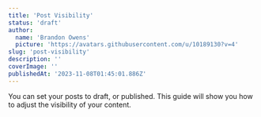 ```yaml
---
title: 'Post Visibility'
status: 'draft'
author:
  name: 'Brandon Owens'
  picture: 'https://avatars.githubusercontent.com/u/10189130?v=4'
slug: 'post-visibility'
description: ''
coverImage: ''
publishedAt: '2023-11-08T01:45:01.886Z'
---
```


You can set your posts to draft, or published. This guide will show you how to adjust the visibility of your content.

